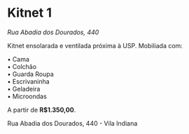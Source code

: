 
# Kitnet 1
_Rua Abadia dos Dourados, 440_

Kitnet ensolarada e ventilada próxima à USP. 
Mobiliada com:

• Cama  
• Colchão  
• Guarda Roupa  
• Escrivaninha  
• Geladeira  
• Microondas

A partir de **R$1.350,00**.

Rua Abadia dos Dourados, 440 - Vila Indiana

<ContactButton name="Abadia dos Dourados" />
